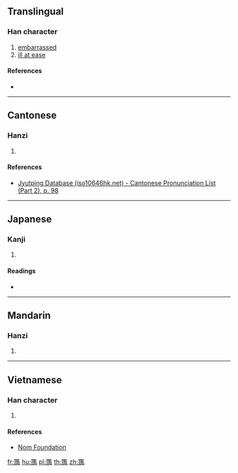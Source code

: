 ==Translingual==

===Han character===
{{Han char|rn=43|rad=尢|as=14|sn=17|four=|canj=MUSIT,MUSMT|ids=⿺兀監}}

# [[embarrassed]]
# [[ill at ease]]

====References====
* {{Han ref|kx=0299.220|hdz=10557.160|uh=5C36|ud=23606}}

----

==Cantonese==

===Hanzi===
{{yue-hanzi|jyut=[[gaam1]]|y=gaam1}}

# {{defn|lang=yue|sort=尢14}}

====References====
* [http://www.iso10646hk.net/jp/document/download.jsp Jyutping Database (iso10646hk.net) - Cantonese Pronunciation List (Part 2), p. 98]

----

==Japanese==

===Kanji===
{{ja-kanji|grade=|rs=尢14}}

# {{defn|lang=ja|sort=尢14}}

====Readings====
* {{ja-readings|on=[[かん]] (kan), [[けん]] (ken)|kun=}}

----

==Mandarin==

===Hanzi===
{{cmn-hanzi|pin=[[gān]] ([[gan1]])|wg=kan<sup>1</sup>}}

# {{defn|lang=cmn|sort=尢14}}

----

==Vietnamese==

===Han character===
{{vi-readings|rs=尢14|hanviet=giám}}

# {{defn|lang=vi|sort=尢14}}

====References====
* [http://nomfoundation.org/common/nom_details.php?codepoint=5c36 Nom Foundation]

[[fr:尶]]
[[hu:尶]]
[[pl:尶]]
[[th:尶]]
[[zh:尶]]